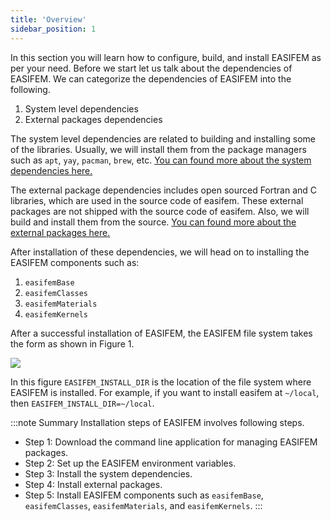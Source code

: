 ```yaml
---
title: 'Overview'
sidebar_position: 1
---
```


In this section you will learn how to configure, build, and install EASIFEM as per your need. Before we start let us talk about the dependencies of EASIFEM. We can categorize the dependencies of EASIFEM into the following.

1. System level dependencies
2. External packages dependencies

The system level dependencies are related to building and installing some of the libraries. Usually, we will install them from the package managers such as `apt`, `yay`, `pacman`, `brew`, etc. [You can found more about the system dependencies here.](/about/SystemRequirements)

The external package dependencies includes open sourced Fortran and C libraries, which are used in the source code of easifem. These external packages are not shipped with the source code of easifem. Also, we will build and install them from the source. [You can found more about the external packages here.](/about/extpkgs)

After installation of these dependencies, we will head on to installing the EASIFEM components such as:

1. `easifemBase`
2. `easifemClasses`
3. `easifemMaterials`
4. `easifemKernels`

After a successful installation of EASIFEM, the EASIFEM file system takes the form as shown in Figure 1.

![](./figures/figure-1.svg)

In this figure `EASIFEM_INSTALL_DIR` is the location of the file system where EASIFEM is installed. For example, if you want to install easifem at `~/local`, then `EASIFEM_INSTALL_DIR=~/local`.

:::note Summary
Installation steps of EASIFEM involves following steps.

- Step 1: Download the command line application for managing EASIFEM packages.
- Step 2: Set up the EASIFEM environment variables.
- Step 3: Install the system dependencies.
- Step 4: Install external packages.
- Step 5: Install EASIFEM components such as `easifemBase`, `easifemClasses`, `easifemMaterials`, and `easifemKernels`.
:::



<ClientSetup></ClientSetup>
